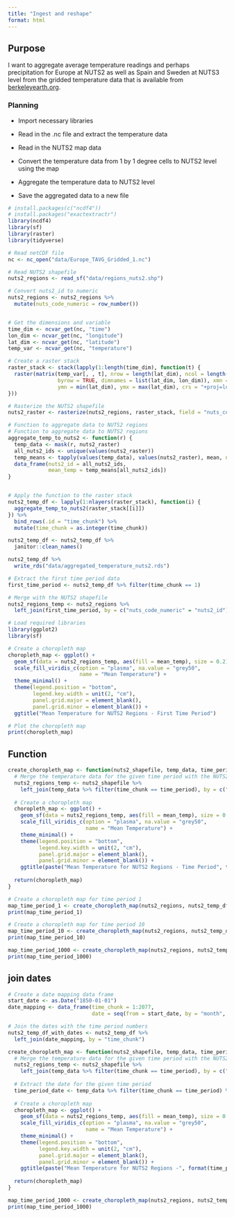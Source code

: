 ```yaml
---
title: "Ingest and reshape"
format: html
---
```



## Purpose

I want to aggregate average temperature readings and perhaps precipitation for Europe at NUTS2 as well as Spain and Sweden at NUTS3 level from the gridded temperature data that is available from [berkeleyearth.org](https://berkeleyearth.org/data/).

### Planning

-   Import necessary libraries

-   Read in the .nc file and extract the temperature data

-   Read in the NUTS2 map data

-   Convert the temperature data from 1 by 1 degree cells to NUTS2 level using the map

-   Aggregate the temperature data to NUTS2 level

-   Save the aggregated data to a new file


```r
# install.packages(c("ncdf4"))
# install.packages("exactextractr")
library(ncdf4)
library(sf)
library(raster)
library(tidyverse)
```

```r
# Read netCDF file
nc <- nc_open("data/Europe_TAVG_Gridded_1.nc")

# Read NUTS2 shapefile
nuts2_regions <- read_sf("data/regions_nuts2.shp")

# Convert nuts2_id to numeric
nuts2_regions <- nuts2_regions %>% 
  mutate(nuts_code_numeric = row_number())



```

```r
# Get the dimensions and variable
time_dim <- ncvar_get(nc, "time")
lon_dim <- ncvar_get(nc, "longitude")
lat_dim <- ncvar_get(nc, "latitude")
temp_var <- ncvar_get(nc, "temperature")

# Create a raster stack
raster_stack <- stack(lapply(1:length(time_dim), function(t) {
  raster(matrix(temp_var[, , t], nrow = length(lat_dim), ncol = length(lon_dim),
                byrow = TRUE, dimnames = list(lat_dim, lon_dim)), xmn = min(lon_dim), xmx = max(lon_dim),
                ymn = min(lat_dim), ymx = max(lat_dim), crs = "+proj=longlat +datum=WGS84")
}))

```

```r
# Rasterize the NUTS2 shapefile
nuts2_raster <- rasterize(nuts2_regions, raster_stack, field = "nuts_code_numeric")

```


```r
# Function to aggregate data to NUTS2 regions
# Function to aggregate data to NUTS2 regions
aggregate_temp_to_nuts2 <- function(r) {
  temp_data <- mask(r, nuts2_raster)
  all_nuts2_ids <- unique(values(nuts2_raster))
  temp_means <- tapply(values(temp_data), values(nuts2_raster), mean, na.rm = TRUE)
  data_frame(nuts2_id = all_nuts2_ids,
             mean_temp = temp_means[all_nuts2_ids])
}


# Apply the function to the raster stack
nuts2_temp_df <- lapply(1:nlayers(raster_stack), function(i) {
  aggregate_temp_to_nuts2(raster_stack[[i]])
}) %>%
  bind_rows(.id = "time_chunk") %>%
  mutate(time_chunk = as.integer(time_chunk))

```

```r

nuts2_temp_df <- nuts2_temp_df %>% 
  janitor::clean_names()

nuts2_temp_df %>% 
  write_rds("data/aggregated_temperature_nuts2.rds")

```

```r
# Extract the first time period data
first_time_period <- nuts2_temp_df %>% filter(time_chunk == 1)

# Merge with the NUTS2 shapefile
nuts2_regions_temp <- nuts2_regions %>%
  left_join(first_time_period, by = c("nuts_code_numeric" = "nuts2_id"))

```

```r
# Load required libraries
library(ggplot2)
library(sf)

# Create a choropleth map
choropleth_map <- ggplot() +
  geom_sf(data = nuts2_regions_temp, aes(fill = mean_temp), size = 0.2) +
  scale_fill_viridis_c(option = "plasma", na.value = "grey50",
                       name = "Mean Temperature") +
  theme_minimal() +
  theme(legend.position = "bottom",
        legend.key.width = unit(2, "cm"),
        panel.grid.major = element_blank(),
        panel.grid.minor = element_blank()) +
  ggtitle("Mean Temperature for NUTS2 Regions - First Time Period")

# Plot the choropleth map
print(choropleth_map)

```

## Function

```r
create_choropleth_map <- function(nuts2_shapefile, temp_data, time_period) {
  # Merge the temperature data for the given time period with the NUTS2 shapefile
  nuts2_regions_temp <- nuts2_shapefile %>%
    left_join(temp_data %>% filter(time_chunk == time_period), by = c("nuts_code_numeric" = "nuts2_id"))
  
  # Create a choropleth map
  choropleth_map <- ggplot() +
    geom_sf(data = nuts2_regions_temp, aes(fill = mean_temp), size = 0.2) +
    scale_fill_viridis_c(option = "plasma", na.value = "grey50",
                         name = "Mean Temperature") +
    theme_minimal() +
    theme(legend.position = "bottom",
          legend.key.width = unit(2, "cm"),
          panel.grid.major = element_blank(),
          panel.grid.minor = element_blank()) +
    ggtitle(paste("Mean Temperature for NUTS2 Regions - Time Period", time_period))
  
  return(choropleth_map)
}

```


```r
# Create a choropleth map for time period 1
map_time_period_1 <- create_choropleth_map(nuts2_regions, nuts2_temp_df, time_period = 1)
print(map_time_period_1)

# Create a choropleth map for time period 10
map_time_period_10 <- create_choropleth_map(nuts2_regions, nuts2_temp_df, time_period = 10)
print(map_time_period_10)

map_time_period_1000 <- create_choropleth_map(nuts2_regions, nuts2_temp_df, time_period = 1000)
print(map_time_period_1000)
```


## join dates

```r
# Create a date mapping data frame
start_date <- as.Date("1850-01-01")
date_mapping <- data_frame(time_chunk = 1:2077,
                           date = seq(from = start_date, by = "month", length.out = 2077))

# Join the dates with the time period numbers
nuts2_temp_df_with_dates <- nuts2_temp_df %>%
  left_join(date_mapping, by = "time_chunk")

```


```r
create_choropleth_map <- function(nuts2_shapefile, temp_data, time_period) {
  # Merge the temperature data for the given time period with the NUTS2 shapefile
  nuts2_regions_temp <- nuts2_shapefile %>%
    left_join(temp_data %>% filter(time_chunk == time_period), by = c("nuts_code_numeric" = "nuts2_id"))
  
  # Extract the date for the given time period
  time_period_date <- temp_data %>% filter(time_chunk == time_period) %>% pull(date) %>% first()
  
  # Create a choropleth map
  choropleth_map <- ggplot() +
    geom_sf(data = nuts2_regions_temp, aes(fill = mean_temp), size = 0.2) +
    scale_fill_viridis_c(option = "plasma", na.value = "grey50",
                         name = "Mean Temperature") +
    theme_minimal() +
    theme(legend.position = "bottom",
          legend.key.width = unit(2, "cm"),
          panel.grid.major = element_blank(),
          panel.grid.minor = element_blank()) +
    ggtitle(paste("Mean Temperature for NUTS2 Regions -", format(time_period_date, "%Y-%m")))
  
  return(choropleth_map)
}

```

```r
map_time_period_1000 <- create_choropleth_map(nuts2_regions, nuts2_temp_df_with_dates, time_period = 1900)
print(map_time_period_1000)
```



